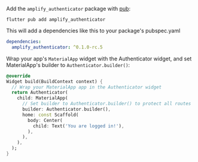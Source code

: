 
Add the `amplify_authenticator` package with [pub](https://pub.dev/):

```shell
flutter pub add amplify_authenticator
```

This will add a dependencies like this to your package's pubspec.yaml

```yaml
dependencies:
  amplify_authenticator: ^0.1.0-rc.5
```

Wrap your app's `MaterialApp` widget with the Authenticator widget, and set MaterialApp's builder to `Authenticator.builder()`:

```dart
@override
Widget build(BuildContext context) {
  // Wrap your MaterialApp app in the Authenticator widget
  return Authenticator(
    child: MaterialApp(
      // Set builder to Authenticator.builder() to protect all routes
      builder: Authenticator.builder(),
      home: const Scaffold(
        body: Center(
          child: Text('You are logged in!'),
        ),
      ),
    ),
  );
}
```

